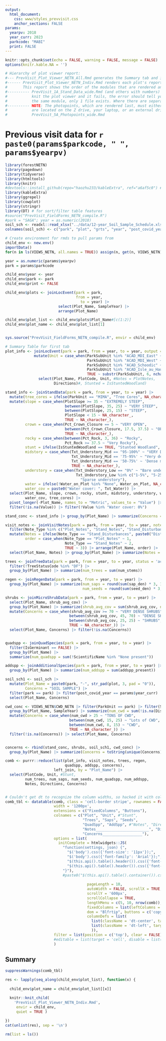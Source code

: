 ```yaml
---
output: 
  html_document:
    css: www/styles_prevvisit.css
    anchor_sections: FALSE
params:
  yearpv: 2018
  year_curr: 2023
  parkcode: "MABI"
  print: FALSE
---
```

```r
knitr::opts_chunk$set(echo = FALSE, warning = FALSE, message = FALSE)
options(knitr.kable.NA = '')

# Hierarchy of plot viewer report: 
#--- PrevVisit_Plot_Viewer_NETN_All.Rmd generates the Summary tab and iterates through the park's list of plots.
#------ PrevVisit_Plot_Viewer_NETN_Indiv.Rmd renders each plot's report within the plot-named tabs. 
#       This report shows the order of the modules that are rendered and allows you to turn them off, if they're failing.
#---------- PrevVisit_1A_Stand_Data_wide.Rmd (and others with numbers) are individual data modules. If you try to
#           knit the plot viewer and it fails, the error should tell you which module failed. Where NETN and MIDN can use 
#           the same module, only 1 file exists. Where there are separate modules, MIDN's module is named. 
#---------- NOTE: The photopoints, which are rendered last, must either be updated to where the photos for a given year
#           are located on the Z drive, your laptop, or an external drive. The file that needs to be checked is
#           PrevVisit_5A_Photopoints_wide.Rmd
```

# Previous visit data for `r paste0(params$parkcode, " ", params$yearpv)` {.tabset .tabset-pills}
```r
library(forestNETN)
library(pagedown)
library(tidyverse)
library(htmltools)
library(knitr)
#devtools::install_github(repo="haozhu233/kableExtra", ref="a6af5c0") # for collapse_rows()
library(kableExtra)
library(ggrepel)
library(cowplot)
library(stringr)
library(DT) # for sort/filter table features
#source("PrevVisit_FieldForms_NETN_compile.R")
#park = "SAGA"; year = as.numeric(2018)
soil_sch <- readxl::read_xlsx("../data/12-year_Soil_Sample_Schedule.xlsx", sheet = params$parkcode)
colnames(soil_sch) <- c("park", "plot", "grts", "year", "post_covid_year")
```

```r
# Create environment for rmds to pull params from
child_env <- new.env()
importData()
for(n in ls(VIEWS_NETN, all.names = TRUE)) assign(n, get(n, VIEWS_NETN), child_env)

year = as.numeric(params$yearpv)
park = params$parkcode

child_env$year <- year
child_env$park <- park
child_env$print <- FALSE

child_env$plots <- joinLocEvent(park = park, 
                                from = year, 
                                  to = year) |> 
                        select(Plot_Name, SampleYear) |> 
                        arrange(Plot_Name)

child_env$plot_list <- child_env$plots$Plot_Name#[c(1:2)]
child_env$plot_name <- child_env$plot_list[1]


sys.source("PrevVisit_FieldForms_NETN_compile.R", envir = child_env)
```


```r
# Summary Table for first tab
plot_info <- joinLocEvent(park = park, from = year, to = year, output = 'verbose') |> 
             mutate(Unit = case_when(ParkSubUnit %in% "ACAD_MDI_East" ~ "East",
                                     ParkSubUnit %in% "ACAD_MDI_West" ~ "West",
                                     ParkSubUnit %in% "ACAD_Schoodic" ~ "Schoodic",
                                     ParkSubUnit %in% "ACAD_Isle_au_Haut" ~ "IAH", 
                                     TRUE ~ substr(ParkSubUnit, 6, nchar(ParkSubUnit)))) |> 
               select(Plot_Name, PlotCode, Unit, #Notes = PlotNotes, 
                      Directions)#, Stunted = IsStuntedWoodland)  

stand_info <- joinStandData(park = park, from = year, to = year) |> 
  mutate(tree_cores = ifelse(ParkUnit == "MIMA", "Tree Cores", NA_character_)) |> 
  mutate(slope = case_when(PlotSlope >= 35 ~ "EXTREMELY STEEP",
                           between(PlotSlope, 35, 25) ~ "VERY STEEP",
                           between(PlotSlope, 25, 15) ~ "STEEP",
                           PlotSlope < 15 ~ NA_character_,
                           TRUE ~ NA_character_),
         crown = case_when(Pct_Crown_Closure == 5 ~ "VERY OPEN",
                           between(Pct_Crown_Closure, 17.5, 37.5) ~ "OPEN",
                           TRUE ~ NA_character_),
         rocky = case_when(between(Pct_Rock, 3, 36) ~ "Rocky",
                           Pct_Rock >= 37.5 ~ "Very Rocky"),
         stunt = ifelse(IsStuntedWoodland == TRUE, "Stunted Woodland", NA_character_),
         midstory = case_when(Txt_Understory_Mid == "95-100%" ~ "VERY DENSE MID-STORY",
                              Txt_Understory_Mid == '75-95%' ~ "Very dense mid-story",
                              Txt_Understory_Mid == '50-75%' ~ 'Dense mid-story',
                              TRUE ~ NA_character_),
         understory = case_when(Txt_Understory_Low == "0%" ~ "Bare understory",
                                Txt_Understory_Low %in% c("1-5%", "5-25%") ~ 
                                  "Sparse understory"), 
         water = ifelse(!Water_on_Plot %in% "None", Water_on_Plot, NA_character_),
         water_cov = paste0("Water cover: ", Txt_Water)) |> 
  select(Plot_Name, slope, crown, rocky, stunt, midstory, understory, water, 
         water_cov, tree_cores) |> 
  pivot_longer(-Plot_Name, names_to = "Metric", values_to = "Value") |> 
  filter(!is.na(Value)) |> filter(!Value %in% "Water cover: 0%")

stand_conc <- stand_info |> group_by(Plot_Name) |> summarize(Concerns = toString(unique(Value)))

visit_notes <- joinVisitNotes(park = park, from = year, to = year, noteType = "all") |> 
  filter(Note_Type %in% c("Plot_Notes", "Stand_Notes", "Stand_Disturbances")) |> 
  mutate(Notes = ifelse(Note_Type == "Stand_Disturbances", paste0("Disturbance: ", Notes), Notes),
         order = case_when(Note_Type == "Plot_Notes" ~ 1,
                           Note_Type == "Stand_Notes" ~ 2,
                           TRUE ~ 3)) |> arrange(Plot_Name, order) |> 
  select(Plot_Name, Notes) |> group_by(Plot_Name) |> summarize(Notes = toString(unique(Notes)))

trees <- joinTreeData(park = park, from = year, to = year, status = 'active') |> 
  filter(!TreeStatusCode %in% "DF") |> 
  group_by(Plot_Name) |> summarize(num_trees = sum(num_stems))

regen <- joinRegenData(park = park, from = year, to = year) |> 
  group_by(Plot_Name) |> summarize(num_saps = round(sum(sap_den) * 3, 1),
                                   num_seeds = round(sum(seed_den) * 3, 1))

shrubs <- joinMicroShrubData(park = park, from = year, to = year) |> 
  select(Plot_Name, shrub_avg_cov) |> 
  group_by(Plot_Name) |> summarize(shrub_avg_cov = sum(shrub_avg_cov, na.rm = T)) |> 
  mutate(Concerns = case_when(shrub_avg_cov >= 70 ~ "VERY DENSE SHRUBS",
                             between(shrub_avg_cov, 45, 70) ~ "DENSE SHRUBS",
                             between(shrub_avg_cov, 25, 25) ~ "SHRUBS",
                             TRUE ~ NA_character_)) |> 
  select(Plot_Name, Concerns) |> filter(!is.na(Concerns))


quadspp <- joinQuadSpecies(park = park, from = year, to = year) |> 
  filter(IsGerminant == FALSE) |> 
  group_by(Plot_Name) |> 
  summarize(num_quadspp = sum(!ScientificName %in% "None present"))

addspp <- joinAdditionalSpecies(park = park, from = year, to = year) |> 
  group_by(Plot_Name) |> summarize(num_addspp = sum(addspp_present))

soil_sch1 <- soil_sch |> 
  mutate(Plot_Name = paste0(park, "-", str_pad(plot, 3, pad = "0")),
         Concerns = "SOIL SAMPLE") |>
  filter(park == park) |> filter(post_covid_year == params$year_curr) |> 
  select(Plot_Name, Concerns)

cwd_conc <- VIEWS_NETN$CWD_NETN |> filter(ParkUnit == park) |> filter(SampleYear == year) |> 
  group_by(Plot_Name, SampleYear) |> summarize(num_cwd = sum(!is.na(Distance))) |>
  mutate(Concerns = case_when(num_cwd > 25 ~ "TONS OF CWD",
                             between(num_cwd, 15, 25) ~ "Lots of CWD",
                             between(num_cwd, 8, 15) ~ "CWD",
                             TRUE ~ NA_character_)) |> 
  filter(!is.na(Concerns)) |> select(Plot_Name, Concerns)


concerns <- rbind(stand_conc, shrubs, soil_sch1, cwd_conc) |> 
  group_by(Plot_Name) |> summarize(Concerns = toString(unique(Concerns)))

comb <- purrr::reduce(list(plot_info, visit_notes, trees, regen, 
                           quadspp, addspp, concerns), 
                      left_join, by = "Plot_Name") |> 
  select(PlotCode, Unit, #Stunt, 
         num_trees, num_saps, num_seeds, num_quadspp, num_addspp, 
         Notes, Directions, Concerns)


# Couldn't get dt to recognize the column widths, so hacked it with colnames. 
comb_tbl <- datatable(comb, class = 'cell-border stripe', rownames = FALSE,
                      width = '1200px',
                      extensions = c("FixedColumns", "Buttons"),
                      colnames = c("Plot", "Unit", #"Stunt", 
                                   "Trees", "Saps", "Seeds",
                                   "QuadSpp", "AddSpp", #"Notes", "Directions", "Concerns"),
                                   "Notes________________________", "Directions_______________________",
                                   "Concerns__________________"),
                      options = list(       
                        initComplete = htmlwidgets::JS(
                          "function(settings, json) {",
                            "$('body').css({'font-size': '11px'});",
                            "$('body').css({'font-family': 'Arial'});",
                            "$(this.api().table().header()).css({'font-size': '11px'});",
                            "$(this.api().table().header()).css({'font-family': 'Arial'});",
                          "}"),
                          #paste0("$(this.api().table().container()).css({'font-size': 12px;})}")),
                            
                                     pageLength = 10,
                                     autoWidth = FALSE, scrollX = TRUE,
                                     scrollY = '600px',
                                     scrollCollapse = TRUE,
                                     lengthMenu = c(5, 10, nrow(comb)),
                                     fixedColumns = list(leftColumns = 1),
                                     dom = "Blfrtip", buttons = c('copy', 'csv', 'print'),
                                     columnDefs = list(
                                       list(className = 'dt-center', targets = 0:5),
                                       list(className = 'dt-left', targets = 6:8)
                                       )),
                      filter = list(position = c('top'), clear = FALSE)#,
                      #editable = list(target = 'cell', disable = list(columns = 0:7))
                      ) 

```

## Summary {.tabset}
```r
suppressWarnings(comb_tbl)
```

```r
res <- lapply(seq_along(child_env$plot_list), function(x) {
  
  child_env$plot_name = child_env$plot_list[[x]]

  knitr::knit_child(
    'PrevVisit_Plot_Viewer_NETN_Indiv.Rmd', 
     envir = child_env,
     quiet = TRUE )
  
})
cat(unlist(res), sep = '\n')
```

```r
rm(list = ls())
```

